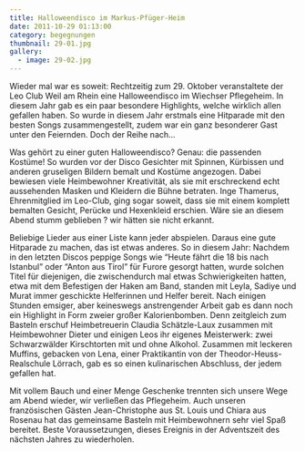 ```yaml
---
title: Halloweendisco im Markus-Pfüger-Heim
date: 2011-10-29 01:13:00
category: begegnungen
thumbnail: 29-01.jpg
gallery:
  - image: 29-02.jpg
---
```


Wieder mal war es soweit: Rechtzeitig zum 29. Oktober veranstaltete der Leo Club Weil am Rhein eine Halloweendisco im Wiechser Pflegeheim. In diesem Jahr gab es ein paar besondere Highlights, welche wirklich allen gefallen haben. So wurde in diesem Jahr erstmals eine Hitparade mit den besten Songs zusammengestellt, zudem war ein ganz besonderer Gast unter den Feiernden. Doch der Reihe nach…

Was gehört zu einer guten Halloweendisco? Genau: die passenden Kostüme! So wurden vor der Disco Gesichter mit Spinnen, Kürbissen und anderen gruseligen Bildern bemalt und Kostüme angezogen. Dabei bewiesen viele Heimbewohner Kreativität, als sie mit erschreckend echt aussehenden Masken und Kleidern die Bühne betraten. Inge Thamerus, Ehrenmitglied im Leo-Club, ging sogar soweit, dass sie mit einem komplett bemalten Gesicht, Perücke und Hexenkleid erschien. Wäre sie an diesem Abend stumm geblieben ? wir hätten sie nicht erkannt.

Beliebige Lieder aus einer Liste kann jeder abspielen. Daraus eine gute Hitparade zu machen, das ist etwas anderes. So in diesem Jahr: Nachdem in den letzten Discos peppige Songs wie “Heute fährt die 18 bis nach Istanbul” oder “Anton aus Tirol” für Furore gesorgt hatten, wurde solchen Titel für diejenigen, die zwischendurch mal etwas Schwierigkeiten hatten, etwa mit dem Befestigen der Haken am Band, standen mit Leyla, Sadiye und Murat immer geschickte Helferinnen und Helfer bereit. Nach einigen Stunden emsiger, aber keineswegs anstrengender Arbeit gab es dann noch ein Highlight in Form zweier großer Kalorienbomben. Denn zeitgleich zum Basteln erschuf Heimbetreuerin Claudia Schätzle-Laux zusammen mit Heimbewohner Dieter und einigen Leos ihr eigenes Meisterwerk: zwei Schwarzwälder Kirschtorten mit und ohne Alkohol. Zusammen mit leckeren Muffins, gebacken von Lena, einer Praktikantin von der Theodor-Heuss-Realschule Lörrach, gab es so einen kulinarischen Abschluss, der jedem gefallen hat.

Mit vollem Bauch und einer Menge Geschenke trennten sich unsere Wege am Abend wieder, wir verließen das Pflegeheim. Auch unseren französischen Gästen Jean-Christophe aus St. Louis und Chiara aus Rosenau hat das gemeinsame Basteln mit Heimbewohnern sehr viel Spaß bereitet. Beste Voraussetzungen, dieses Ereignis in der Adventszeit des nächsten Jahres zu wiederholen.
